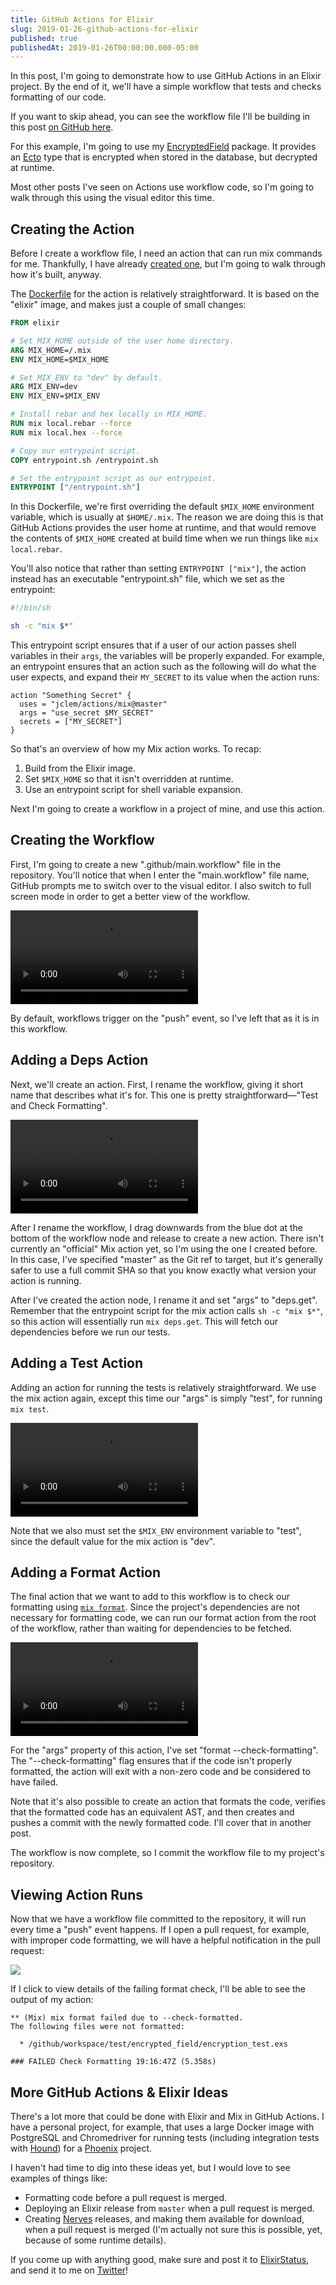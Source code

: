 ```yaml
---
title: GitHub Actions for Elixir
slug: 2019-01-26-github-actions-for-elixir
published: true
publishedAt: 2019-01-26T00:00:00.000-05:00
---
```


In this post, I'm going to demonstrate how to use GitHub Actions in an Elixir
project. By the end of it, we'll have a simple workflow that tests and checks
formatting of our code.

If you want to skip ahead, you can see the workflow file I'll be building in
this post [on GitHub here][workflow_file].

For this example, I'm going to use my [EncryptedField][encrypted_field] package.
It provides an [Ecto][ecto] type that is encrypted when stored in the database,
but decrypted at runtime.

Most other posts I've seen on Actions use workflow code, so I'm going to walk
through this using the visual editor this time.

## Creating the Action

Before I create a workflow file, I need an action that can run mix commands for
me. Thankfully, I have already [created one][mix_action], but I'm going to walk
through how it's built, anyway.

The [Dockerfile][mix_action_dockerfile] for the action is relatively
straightforward. It is based on the "elixir" image, and makes just a couple of
small changes:

```dockerfile
FROM elixir

# Set MIX_HOME outside of the user home directory.
ARG MIX_HOME=/.mix
ENV MIX_HOME=$MIX_HOME

# Set MIX_ENV to "dev" by default.
ARG MIX_ENV=dev
ENV MIX_ENV=$MIX_ENV

# Install rebar and hex locally in MIX_HOME.
RUN mix local.rebar --force
RUN mix local.hex --force

# Copy our entrypoint script.
COPY entrypoint.sh /entrypoint.sh

# Set the entrypoint script as our entrypoint.
ENTRYPOINT ["/entrypoint.sh"]
```

In this Dockerfile, we're first overriding the default `$MIX_HOME` environment
variable, which is usually at `$HOME/.mix`. The reason we are doing this is that
GitHub Actions provides the user home at runtime, and that would remove the
contents of `$MIX_HOME` created at build time when we run things like `mix
local.rebar`.

You'll also notice that rather than setting `ENTRYPOINT ["mix"]`, the action
instead has an executable "entrypoint.sh" file, which we set as the entrypoint:

```bash
#!/bin/sh

sh -c "mix $*"
```

This entrypoint script ensures that if a user of our action passes shell
variables in their `args`, the variables will be properly expanded. For example,
an entrypoint ensures that an action such as the following will do what the user
expects, and expand their `MY_SECRET` to its value when the action runs:

```hcl
action "Something Secret" {
  uses = "jclem/actions/mix@master"
  args = "use_secret $MY_SECRET"
  secrets = ["MY_SECRET"]
}
```

So that's an overview of how my Mix action works. To recap:

1. Build from the Elixir image.
2. Set `$MIX_HOME` so that it isn't overridden at runtime.
3. Use an entrypoint script for shell variable expansion.

Next I'm going to create a workflow in a project of mine, and use this action.

## Creating the Workflow

First, I'm going to create a new ".github/main.workflow" file in the repository.
You'll notice that when I enter the "main.workflow" file name, GitHub prompts me
to switch over to the visual editor. I also switch to full screen mode in order
to get a better view of the workflow.

<video controls>
  <source
    src="https://jclem.nyc3.cdn.digitaloceanspaces.com/2019-01-26-github-actions-for-elixir/create-workflow.mp4"
    type="video/mp4"
  />
</video>

By default, workflows trigger on the "push" event, so I've left that as it is in
this workflow.

## Adding a Deps Action

Next, we'll create an action. First, I rename the workflow, giving it short name
that describes what it's for. This one is pretty straightforward—"Test and Check
Formatting".

<video controls>
  <source
    src="https://jclem.nyc3.cdn.digitaloceanspaces.com/2019-01-26-github-actions-for-elixir/get-deps.mp4"
    type="video/mp4"
  />
</video>

After I rename the workflow, I drag downwards from the blue dot at the bottom of
the workflow node and release to create a new action. There isn't currently an
"official" Mix action yet, so I'm using the one I created before. In this case,
I've specified "master" as the Git ref to target, but it's generally safer to
use a full commit SHA so that you know exactly what version your action is
running.

After I've created the action node, I rename it and set "args" to "deps.get".
Remember that the entrypoint script for the mix action calls `sh -c "mix $*"`,
so this action will essentially run `mix deps.get`. This will fetch our
dependencies before we run our tests.

## Adding a Test Action

Adding an action for running the tests is relatively straightforward. We use the
mix action again, except this time our "args" is simply "test", for running `mix
test`.

<video controls>
  <source
    src="https://jclem.nyc3.cdn.digitaloceanspaces.com/2019-01-26-github-actions-for-elixir/test.mp4"
    type="video/mp4"
  />
</video>

Note that we also must set the `$MIX_ENV` environment variable to "test", since
the default value for the mix action is "dev".

## Adding a Format Action

The final action that we want to add to this workflow is to check our formatting
using [`mix format`][mix_format]. Since the project's dependencies are not
necessary for formatting code, we can run our format action from the root of the
workflow, rather than waiting for dependencies to be fetched.

<video controls>
  <source
    src="https://jclem.nyc3.cdn.digitaloceanspaces.com/2019-01-26-github-actions-for-elixir/format.mp4"
    type="video/mp4"
  />
</video>

For the "args" property of this action, I've set "format --check-formatting".
The "--check-formatting" flag ensures that if the code isn't properly formatted,
the action will exit with a non-zero code and be considered to have failed.

Note that it's also possible to create an action that formats the code, verifies
that the formatted code has an equivalent AST, and then creates and pushes a
commit with the newly formatted code. I'll cover that in another post.

The workflow is now complete, so I commit the workflow file to my project's
repository.

## Viewing Action Runs

Now that we have a workflow file committed to the repository, it will run every
time a "push" event happens. If I open a pull request, for example, with
improper code formatting, we will have a helpful notification in the pull
request:

![](https://jclem.nyc3.cdn.digitaloceanspaces.com/2019-01-26-github-actions-for-elixir/checks.png)

If I click to view details of the failing format check, I'll be able to see the
output of my action:

```text
** (Mix) mix format failed due to --check-formatted.
The following files were not formatted:

  * /github/workspace/test/encrypted_field/encryption_test.exs

### FAILED Check Formatting 19:16:47Z (5.358s)
```

## More GitHub Actions & Elixir Ideas

There's a lot more that could be done with Elixir and Mix in GitHub Actions. I
have a personal project, for example, that uses a large Docker image with
PostgreSQL and Chromedriver for running tests (including integration tests with
[Hound][hound]) for a [Phoenix][phoenix] project.

I haven't had time to dig into these ideas yet, but I would love to see examples
of things like:

- Formatting code before a pull request is merged.
- Deploying an Elixir release from `master` when a pull request is merged.
- Creating [Nerves][nerves] releases, and making them available for download,
  when a pull request is merged (I'm actually not sure this is possible, yet,
  because of some runtime details).

If you come up with anything good, make sure and post it to
[ElixirStatus][elixir_status], and send it to me on [Twitter][twitter]!

[dialyzer]: http://erlang.org/doc/man/dialyzer.html
[ecto]: https://hex.pm/packages/ecto
[elixir_status]: https://elixirstatus.com
[encrypted_field]: https://hex.pm/packages/encrypted_field
[hound]: https://hex.pm/packages/hound
[mix_action]: https://github.com/jclem/actions/tree/master/mix
[mix_action_dockerfile]: https://github.com/jclem/actions/blob/master/mix/Dockerfile
[mix_format]: https://hexdocs.pm/mix/master/Mix.Tasks.Format.html
[nerves]: https://nerves-project.org/
[phoenix]: https://phoenixframework.org/
[twitter]: https://twitter.com/_clem
[workflow_file]: https://github.com/jclem/encrypted_field/blob/master/.github/main.workflow

